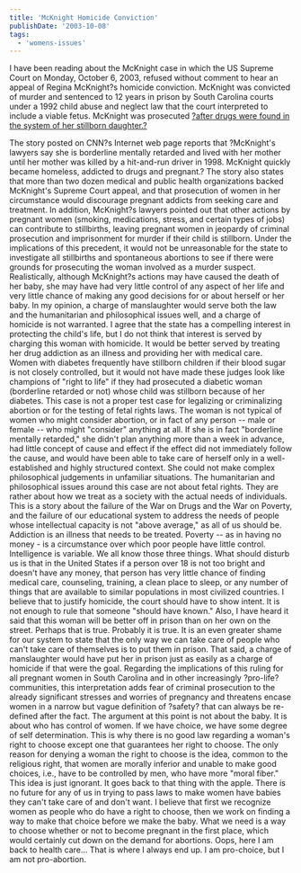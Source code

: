 ```yaml
---
title: 'McKnight Homicide Conviction'
publishDate: '2003-10-08'
tags:
  - 'womens-issues'
---
```


I have been reading about the McKnight case in which the US Supreme Court on Monday, October 6, 2003, refused without comment to hear an appeal of Regina McKnight?s homicide conviction. McKnight was convicted of murder and sentenced to 12 years in prison by South Carolina courts under a 1992 child abuse and neglect law that the court interpreted to include a viable fetus. McKnight was prosecuted [?after drugs were found in the system of her stillborn daughter.?](http://www.cnn.com/2003/LAW/10/06/scotus.stillbirth.ap/index.html)

The story posted on CNN?s Internet web page reports that ?McKnight's lawyers say she is borderline mentally retarded and lived with her mother until her mother was killed by a hit-and-run driver in 1998. McKnight quickly became homeless, addicted to drugs and pregnant.? The story also states that more than two dozen medical and public health organizations backed McKnight's Supreme Court appeal, and that prosecution of women in her circumstance would discourage pregnant addicts from seeking care and treatment. In addition, McKnight?s lawyers pointed out that other actions by pregnant women (smoking, medications, stress, and certain types of jobs) can contribute to stillbirths, leaving pregnant women in jeopardy of criminal prosecution and imprisonment for murder if their child is stillborn. Under the implications of this precedent, it would not be unreasonable for the state to investigate all stillbirths and spontaneous abortions to see if there were grounds for prosecuting the woman involved as a murder suspect. Realistically, although McKnight?s actions may have caused the death of her baby, she may have had very little control of any aspect of her life and very little chance of making any good decisions for or about herself or her baby. In my opinion, a charge of manslaughter would serve both the law and the humanitarian and philosophical issues well, and a charge of homicide is not warranted. I agree that the state has a compelling interest in protecting the child's life, but I do not think that interest is served by charging this woman with homicide. It would be better served by treating her drug addiction as an illness and providing her with medical care. Women with diabetes frequently have stillborn children if their blood sugar is not closely controlled, but it would not have made these judges look like champions of "right to life" if they had prosecuted a diabetic woman (borderline retarded or not) whose child was stillborn because of her diabetes. This case is not a proper test case for legalizing or criminalizing abortion or for the testing of fetal rights laws. The woman is not typical of women who might consider abortion, or in fact of any person -- male or female -- who might "consider" anything at all. If she is in fact "borderline mentally retarded," she didn't plan anything more than a week in advance, had little concept of cause and effect if the effect did not immediately follow the cause, and would have been able to take care of herself only in a well-established and highly structured context. She could not make complex philosophical judgements in unfamiliar situations. The humanitarian and philosophical issues around this case are not about fetal rights. They are rather about how we treat as a society with the actual needs of individuals. This is a story about the failure of the War on Drugs and the War on Poverty, and the failure of our educational system to address the needs of people whose intellectual capacity is not "above average," as all of us should be. Addiction is an illness that needs to be treated. Poverty -- as in having no money - is a circumstance over which poor people have little control. Intelligence is variable. We all know those three things. What should disturb us is that in the United States if a person over 18 is not too bright and doesn't have any money, that person has very little chance of finding medical care, counseling, training, a clean place to sleep, or any number of things that are available to similar populations in most civilized countries. I believe that to justify homicide, the court should have to show intent. It is not enough to rule that someone "should have known." Also, I have heard it said that this woman will be better off in prison than on her own on the street. Perhaps that is true. Probably it is true. It is an even greater shame for our system to state that the only way we can take care of people who can't take care of themselves is to put them in prison. That said, a charge of manslaughter would have put her in prison just as easily as a charge of homicide if that were the goal. Regarding the implications of this ruling for all pregnant women in South Carolina and in other increasingly ?pro-life? communities, this interpretation adds fear of criminal prosecution to the already significant stresses and worries of pregnancy and threatens encase women in a narrow but vague definition of ?safety? that can always be re-defined after the fact. The argument at this point is not about the baby. It is about who has control of women. If we have choice, we have some degree of self determination. This is why there is no good law regarding a woman's right to choose except one that guarantees her right to choose. The only reason for denying a woman the right to choose is the idea, common to the religious right, that women are morally inferior and unable to make good choices, i.e., have to be controlled by men, who have more "moral fiber." This idea is just ignorant. It goes back to that thing with the apple. There is no future for any of us in trying to pass laws to make women have babies they can't take care of and don't want. I believe that first we recognize women as people who do have a right to choose, then we work on finding a way to make that choice before we make the baby. What we need is a way to choose whether or not to become pregnant in the first place, which would certainly cut down on the demand for abortions. Oops, here I am back to health care... That is where I always end up. I am pro-choice, but I am not pro-abortion.
